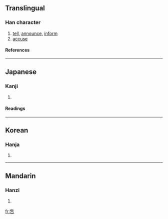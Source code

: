 {{see|告}}

==Translingual==
===Han character===
{{Han char|rn=30|rad=口|as=04|sn=7|four=|canj=竹手口 (HQR), X竹手口 (XHQR)}}
# [[tell]], [[announce]], [[inform]]
# [[accuse]]
====References====
{{Han ref|kx=0180.060|dkj=03381|hdz=10589.121|uh=543F|ud=21567}}
----
==Japanese==
===Kanji===
{{ja-kanji|grade=|rs=口04}}
# {{defn|Japanese}} 
====Readings====
{{ja-readings|on=[[こく]] (koku), [[こう]] (kō)|kun=[[つげる]] (tsugeru)}}
----
==Korean==
===Hanja===
{{ko-hanja|hangeul=[[고]], [[곡]]|rv=go, gok|mr=ko, kok}}
# {{defn|Korean}}
----
==Mandarin==
===Hanzi===
{{cmn-hanzi|pin=[[gào]] (gao4)|wg=kao<sup>4</sup>}}
# {{defn|Mandarin}}

[[fr:吿]]